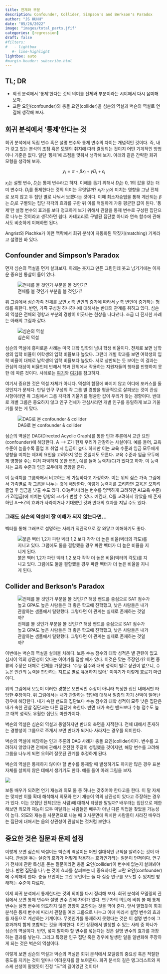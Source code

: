 ```yaml
---
title: 전체와 부분 
description: Confounder, Collider, Simpson's and Berkson's Paradox 
author: "JS HUHH"
date: "05/26/2022"
image: "images/total_parts.jfif"
categories: [regression]
draft: false
#filters:
#   - lightbox
   #- line-highlight
lightbox: auto
#margin-header: subscribe.html
---
```


## TL; DR 

- 회귀 분석에서 '통제'한다는 것의 의미를 전체와 부분이라는 시야에서 다시 음미해 보자. 
- 교란 요인(confounder)와 충돌 요인(collider)을 심슨의 역설과 벅슨의 역설로 연결해 생각해 보자. 

## 회귀 분석에서 '통제'한다는 것 

회귀 분석에서 독립 변수 혹은 설명 변수와 통제 변수의 차이는 개념적인 것이다. 즉, 내가 갖고 있는 분석의 초점 혹은 모델의 취지에 따라 결정되는 것이지 어떤 기계적인 방법이나 기준은 없다. 일단 '통제'에 초점을 맞춰서 생각해 보자. 아래와 같은 간략한 회귀 모형을 생각해 보자. 

$$
y_i = \alpha + \beta x_i + \gamma D_i + \epsilon_i
$$

$x_i$는 설명 변수, $D_i$는 통제 변수라고 하자. 이해를 돕기 위해서 $D_i$는 0, 1의 값을 갖는 더미 변수다. $D_i$를 통제한다는 것의 의미는 무엇일까? $x_i$가 $y_i$에 미치는 영향을 그냥 전체로 보지 않고 두 집단 별로 나눠서 보겠다는 것이다. 이때 최소자승법을 통해 계산되는 $\beta$는 $D_i$로 구별되는 집단 각각의 효과를 구한 뒤 이를 적절하게 가중 평균한 값이 된다. '통제'란 설명 변수의 효과를 보다 정교하게 보기 위해서 관찰을 통제 변수로 구성된 집단으로 나누는 것이라고 생각하면 쉽다. 카테고리로 구별된 집단뿐 아니라 연속 함수에 관해서도 비슷하게 이해하면 된다.  

:::{.column-margin}
Angrist와 Pischke가 이런 맥락에서 회귀 분석이 자동화된 짝짓기(matching) 기계라고 설명한 바 있다. 
:::

## Confounder and Simpson's Paradox 

먼저 심슨의 역설을 먼저 살펴보자. 아래는 웃자고 만든 그림인데 웃고 넘기기에는 아까운 중요한 통찰이 들어 있다. 

::: {layout="[[-10, 60, -10]]" layout-valign="bottom"}
![전체를 볼 것인가 부분을 볼 것인가?](https://149695847.v2.pressablecdn.com/wp-content/uploads/2018/12/simpsons-paradox.jpg)
:::

위 그림에서 심슨가족 전체를 보면 $x$ 축 변인의 증가에 따라서 $y$ 축 변인이 증가하는 형태를 취한다. 반면, 가족 구성원 하나하나에 대해서는 반대의 관계를 취하고 있다. 심슨의 역설은 전체의 경향과 부분의 경향이 어긋나는 현상을 나타낸다. 조금 더 진지한 사례는 아래의 그림과 같다. 

::: {layout="[[-10, 60, -10]]" layout-valign="bottom"}
![심슨의 역설](https://upload.wikimedia.org/wikipedia/commons/f/fb/Simpsons_paradox_-_animation.gif?1653868287578)
:::
:::{ .column-margin }
심슨의 역설에 흥미로운 사례는 미국 대학 입학의 남녀 학생 비율이다. 전체로 보면 남학생의 입학 비율이 여학생의 입학 비율보다 높았다. 그런데 개별 학과를 보면 여학생의 입학 비율이 대체로 남학생의 입학 비율보다 높았다. 서로 상반되는 듯 보이는 이 결과는 관심의 대상이 비율인데 반해서 학과 단위에서 작용하는 지원자들의 행태를 반영하지 못한 데 따른 것이다. 사례로는 [여기](https://namu.wiki/w/%EC%8B%AC%EC%8A%A8%EC%9D%98%20%EC%97%AD%EC%84%A4)와 [여기](https://medium.com/bondata/simpsons-paradox-and-confounding-190a26f9e039)를 참고하자. 
:::

여기서 중요한 것은 역설 자체가 아니다. 역설의 함정에 빠지지 않고 어디에 포커스를 둘 것인지가 문제다. 만일 인구 구성의 각 그룹 별 경향을 평균적으로 살펴보는 것이 관심 사항이라면 위 그림에서 그룹 각각의 기울기를 평균한 값이 우리가 찾는 경향이다. 반대로 개별 그룹은 중요하지 않고 인구 전체가 관심사라면 개별 인구를 동일하게 보고 기울기를 찾는 게 맞다. 

::: {layout="[[-10, 60, -10]]" layout-valign="bottom"}
![DAG로 본 confounder & collider](https://slidetodoc.com/presentation_image_h/792ab2d7ce21c60c396545ec752d13fe/image-44.jpg)
:::

심슨의 역설은 DAG(Directed Acyclic Graph)를 통한 인과 추론에서 교란 요인(confounder)에 해당한다.  A --> Z가 현재 우리가 관찰하는 사실이다. 예를 들어, 교육 수준이 높을수록 졸업 후 취업 시 임금이 높다. 하지만 이는 교육 수준과 임금 모두에게 영향을 미치는 제3의 요인을 고려하지 않는 것일지도 모른다. 교육 수준과 임금 모두에게 영향을 주는 미처 파악하지 못한 변인, 예를 들어 능력치(C)가 있다고 하자. 이 능력치는 교육 수준과 임금 모두에게 영향을 준다. 

이 능력치를 그룹화해서 비교하는 게 가능하다고 가정하자. 이는 위의 심슨 가족 그림에서 가족별로 각 그룹을 나누는 것에 해당한다. 이렇게 능력치를 고려하면 교육은 오히려 졸업 후 임금을 낮출 수도 있다. C(능력치)라는 변수를 명백하게 고려하면 A(교육 수준)가 Z(임금)에 미치는 영향의 크기가 변할 수 있다. 예컨대, C를 고려하지 않았을 때 존재하던 A-->Z의 효과가 사라지거나 기대했던 것과 반대의 효과를 지닐 수도 있다.    

### 그래도 심슨의 역설이 잘 이해가 되지 않는다면... 

벡터를 통해 그래프로 설명하는 사례가 직관적으로 잘 와닿고 이해하기도 좋다. 

::: {layout="[[-10, 60, -10]]" layout-valign="bottom"}
![붉은 벡터 1,2가 파란 벡터 1,2 보다 각각 더 높은 비율(벡터의 각도)를 지니고 있다. 그럼에도 둘을 결합했을 경우 파란 벡터가 더 높은 비율을 지니게 된다.](https://upload.wikimedia.org/wikipedia/commons/thumb/9/9d/Simpsons-vector.svg/430px-Simpsons-vector.svg.png?20180610180117)
:::

## Collider and Berkson's Paradox 

::: {layout="[[-10, 60, -10]]" layout-valign="bottom"}
![전체를 볼 것인가 부분을 볼 것인가? 해당 밴드를 중심으로 SAT 점수가 높고 GPA도 높은 사람들은 더 좋은 학교에 진학했고, 낮은 사람들은 내가 관찰하는 샘플에서 탈랐했다. 그렇다면 이 관계는 실제로 존재하는 것일까?](https://brilliant-staff-media.s3-us-west-2.amazonaws.com/tiffany-wang/1Mvt8RPtlU.png){ .my-figure5 }
:::

이번에는 벅슨의 역설을 살펴볼 차례다. 보통 수능 점수와 대학 성적은 별 관련이 없고 심지어 역의 상관성이 있다는 이야기를 접할 때가 있다. 이것은 맞는 주장인가? 이런 종류의 주장은 대체로 전체를 가정한다. '수능 점수와 대학 성적이 별로 상관이 없으니, 수능은 인간의 능력을 판단하는 지표로 별로 유용하지 않아.' 이야기가 이렇게 흐르기 마련이다. 

위의 그림에서 보듯이 이러한 경향은 보편적인 주장이 아니라 특정한 집단 내에서만 타당한 주장이다. 위 그림에서는 내가 관찰하는 집단에 대해서 일종의 자기 선택이 일어난 경우에 해당한다. 내가 속한 밴드의 집단보다 수능 점수와 대학 성적이 모두 낮은 집단은 내가 속한 관찰 집단과는 다른 집단에 속한다. 반면 내가 속한 밴드보다 수능 점수도 높고 대학 성적도 우월한 집단도 마찬가지다. 

벅슨의 역설은 심슨의 역설과 동일하지만 반대의 측면을 지적한다. 전체 대해서 존재하는 경향성이 그룹으로 쪼개서 보면 반대가 되거나 사라지는 경우를 의미한다. 

벅슨의 역설에 해당하는 인과 추론의 DAG 사례가 충돌 요인(collider)이다. 변수를 고려하지 않았다면 전체에 관해서 온전한 주장이 성립했을 것이지만, 해당 변수를 고려해 그룹을 나누게 되면 오히려 잘못된 관계를 추정하게 된다. 

:::{ .column-margin }
벅슨의 역설은 통제하지 않아야 할 변수를 통제할 때 발생하기도 하지만 많은 경우 표본 자체를 살피지 않은 데에서 생기기도 한다. 예를 들어 아래 그림을 보자. 

![](https://mixtape.scunning.com/03-Directed_Acyclical_Graphs_files/figure-html/moviestar-dag-1.png)

보통 배우가 되려면 연기 재능과 외모 둘 중 하나는 갖추어야 한다고들 한다. 이 말 자체는 맞지만 이를 확대 해석해서 외모와 연기 재능이 역의 상관성이 있다고 주장하는 경우가 있다. 이는 모집단 전체(모든 사람)에 대해서 타당한 말일까? 배우라는 집단으로 제한해보면 외모와 재능이 모두 미달되는 사람들은 배우가 아닌 다른 직업을 찾았을 가능성이 높다. 외모와 재능을 사분면으로 나눌 때 3 사분면에 위치한 사람들이 사라진 배우라는 집단에 대해서는 음의 상관성이 관찰되는 것처럼 보인다. 

:::


## 중요한 것은 질문과 문제 설정 

이렇게 보면 심슨의 역설이든 벅슨의 역설이든 어떤 절대적인 규칙을 알려주는 것이 아니다. 관심을 두는 실증의 효과가 어떻게 작용하는 효과인가라는 질문이 먼저이다. 연구가 전체에 관한 특성을 묻는 질문이라면 충돌 요인(collider)이 변수에 없는지 살펴봐야 한다. 반면 집단을 나누는 것이 효과를 살펴보는 데 중요하다면 교란 요인(confounder)에 주의해야 한다. 충돌 요인이든 교란 요인이든 둘 다 실증 연구를 오도할 수 있지만 방해하는 수준이 다르다. 

이제 회귀 분석에서 통제한다는 것의 의미를 다시 정리해 보자. 회귀 분석의 모델링의 관점에서 보면 통제 변수와 설명 변수 간에 차이가 없다. 연구자의 의도에 비춰 볼 때 통제 변수는 설명 변수에 의도하지 않은 영향이 포함되는 것을 막아 준다. 앞서 말했듯이 회귀 분석은 통제 변수에 따라서 관찰을 여러 그룹으로 나누고 이에 따라서 설명 변수의 효과를 자동으로 계산하는 기계이다. 무엇인가를 통제하지 못했다는 것은 이 설명 변수에 그 효과까지 함께 포함되는 것을 의미한다. 이런 상황에서 발생할 수 있는 사례 중 하나가 심슨의 역설이다. 반면, 넣지 말아야 할 변수를 넣는다는 것은 설명 변수의 효과를 과장하는 결과를 낳는다.  그리고 특정한 인구 집단 혹은 경우에 발생한 일을 일반화해 주장하게 되는 것은 벅슨의 역설이다. 

이렇게 보면 심슨의 역설과 벅슨의 역설은 회귀 분석에서 모델링의 중요성 혹은 적절한 중도를 지키는 것이 얼마나 어려운지를 잘 보여준다. 회귀 분석의 길은 앵그리스트와 피스케 선생이 말했듯이 진정 "도"의 길이었던 것이다! 